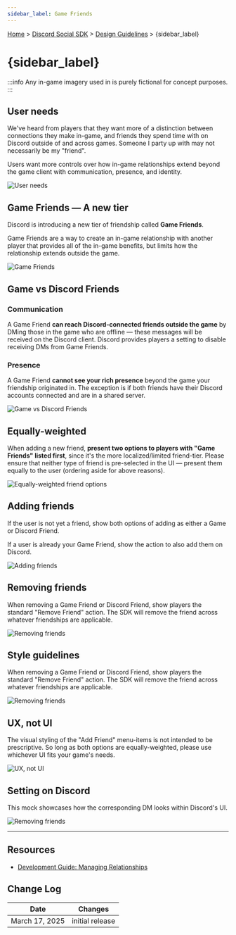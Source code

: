 ```yaml
---
sidebar_label: Game Friends
---
```


[Home](/docs/intro) > [Discord Social SDK](/docs/discord-social-sdk/overview) > [Design Guidelines](/docs/discord-social-sdk/design-guidelines) > {sidebar_label}

# {sidebar_label}

:::info
Any in-game imagery used in is purely fictional for concept purposes.
:::

## User needs

We've heard from players that they want more of a distinction between connections they make in-game, and friends they spend time with on Discord outside of and across games. Someone I party up with may not necessarily be my "friend". 

Users want more controls over how in-game relationships extend beyond the game client with communication, presence, and identity.

![User needs](images/social-sdk/design-guidelines/GameFriends-02.png)

## Game Friends — A new tier

Discord is introducing a new tier of friendship called **Game Friends**.

Game Friends are a way to create an in-game relationship with another player that provides all of the in-game benefits, but limits how the relationship extends outside the game.

![Game Friends](images/social-sdk/design-guidelines/GameFriends-03.png)

## Game vs Discord Friends

### Communication 

A Game Friend **can reach Discord-connected friends outside the game** by DMing those in the game who are offline — these messages will be received on the Discord client. Discord provides players a setting to disable receiving DMs from Game Friends.

### Presence

A Game Friend **cannot see your rich presence** beyond the game your friendship originated in. The exception is if both friends have their Discord accounts connected and are in a shared server.

![Game vs Discord Friends](images/social-sdk/design-guidelines/GameFriends-04.png)

## Equally-weighted

When adding a new friend, **present two options to players with "Game Friends" listed first**, since it's the more localized/limited friend-tier. Please ensure that neither type of friend is pre-selected in the UI — present them equally to the user (ordering aside for above reasons).

![Equally-weighted friend options](images/social-sdk/design-guidelines/GameFriends-05.png)

## Adding friends

If the user is not yet a friend, show both options of adding as either a Game or Discord Friend.

If a user is already your Game Friend, show the action to also add them on Discord.

![Adding friends](images/social-sdk/design-guidelines/GameFriends-06.png)

## Removing friends

When removing a Game Friend or Discord Friend, show players the standard "Remove Friend" action. The SDK will remove the friend across whatever friendships are applicable.

![Removing friends](images/social-sdk/design-guidelines/GameFriends-07.png)

## Style guidelines

When removing a Game Friend or Discord Friend, show players the standard "Remove Friend" action. The SDK will remove the friend across whatever friendships are applicable.

![Removing friends](images/social-sdk/design-guidelines/GameFriends-08.png)

## UX, not UI

The visual styling of the "Add Friend" menu-items is not intended to be prescriptive. So long as both options are equally-weighted, please use whichever UI fits your game's needs.

![UX, not UI](images/social-sdk/design-guidelines/GameFriends-09.png)

## Setting on Discord

This mock showcases how the corresponding DM looks within Discord's UI.

![Removing friends](images/social-sdk/design-guidelines/GameFriends-10.png)

---

## Resources

- [Development Guide: Managing Relationships](/docs/discord-social-sdk/development-guides/managing-relationships)

## Change Log

| Date           | Changes         |
|----------------|-----------------|
| March 17, 2025 | initial release |
